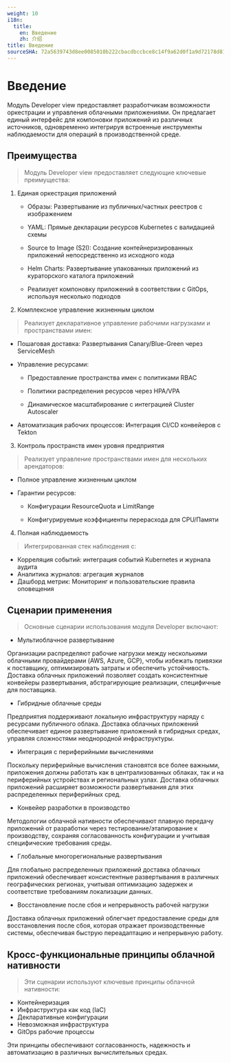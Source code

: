 ```yaml
---
weight: 10
i18n:
  title:
    en: Введение
    zh: 介绍
title: Введение
sourceSHA: 72a5639743d8ee0085010b222cbacdbccbce8c14f9a62d0f1a9d72178d81e434
---
```


# Введение

Модуль Developer view предоставляет разработчикам возможности оркестрации и управления облачными приложениями. Он предлагает единый интерфейс для компоновки приложений из различных источников, одновременно интегрируя встроенные инструменты наблюдаемости для операций в производственной среде.

## Преимущества

> Модуль Developer view предоставляет следующие ключевые преимущества:

1. Единая оркестрация приложений

   - Образы: Развертывание из публичных/частных реестров с изображением

   - YAML: Прямые декларации ресурсов Kubernetes с валидацией схемы

   - Source to Image (S2I): Создание контейнеризированных приложений непосредственно из исходного кода

   - Helm Charts: Развертывание упакованных приложений из кураторского каталога приложений

   - Реализует компоновку приложений в соответствии с GitOps, используя несколько подходов

2. Комплексное управление жизненным циклом

> Реализует декларативное управление рабочими нагрузками и пространствами имен:

- Пошаговая доставка: Развертывания Canary/Blue-Green через ServiceMesh

- Управление ресурсами:

  - Предоставление пространства имен с политиками RBAC

  - Политики распределения ресурсов через HPA/VPA

  - Динамическое масштабирование с интеграцией Cluster Autoscaler

- Автоматизация рабочих процессов: Интеграция CI/CD конвейеров с Tekton

3. Контроль пространств имен уровня предприятия

> Реализует управление пространствами имен для нескольких арендаторов:

- Полное управление жизненным циклом

- Гарантии ресурсов:

  - Конфигурации ResourceQuota и LimitRange

  - Конфигурируемые коэффициенты перерасхода для CPU/Памяти

4. Полная наблюдаемость

> Интегрированная стек наблюдения с:

- Корреляция событий: интеграция событий Kubernetes и журнала аудита
- Аналитика журналов: агрегация журналов
- Дашборд метрик: Мониторинг и пользовательские правила оповещения

## Сценарии применения

> Основные сценарии использования модуля Developer включают:

- Мультиоблачное развертывание

Организации распределяют рабочие нагрузки между несколькими облачными провайдерами (AWS, Azure, GCP), чтобы избежать привязки к поставщику, оптимизировать затраты и обеспечить устойчивость. Доставка облачных приложений позволяет создать консистентные конвейеры развертывания, абстрагирующие реализации, специфичные для поставщика.

- Гибридные облачные среды

Предприятия поддерживают локальную инфраструктуру наряду с ресурсами публичного облака. Доставка облачных приложений обеспечивает единое развертывание приложений в гибридных средах, управляя сложностями неоднородной инфраструктуры.

- Интеграция с периферийными вычислениями

Поскольку периферийные вычисления становятся все более важными, приложения должны работать как в централизованных облаках, так и на периферийных устройствах и региональных узлах. Доставка облачных приложений расширяет возможности развертывания для этих распределенных периферийных сред.

- Конвейер разработки в производство

Методологии облачной нативности обеспечивают плавную передачу приложений от разработки через тестирование/этапирование к производству, сохраняя согласованность конфигурации и учитывая специфические требования среды.

- Глобальные многорегиональные развертывания

Для глобально распределенных приложений доставка облачных приложений обеспечивает консистентные развертывания в различных географических регионах, учитывая оптимизацию задержек и соответствие требованиям локализации данных.

- Восстановление после сбоя и непрерывность рабочей нагрузки

Доставка облачных приложений облегчает предоставление среды для восстановления после сбоя, которая отражает производственные системы, обеспечивая быструю переадаптацию и непрерывную работу.

## Кросс-функциональные принципы облачной нативности

> Эти сценарии используют ключевые принципы облачной нативности:

- Контейнеризация
- Инфраструктура как код (IaC)
- Декларативные конфигурации
- Невозможная инфраструктура
- GitOps рабочие процессы

Эти принципы обеспечивают согласованность, надежность и автоматизацию в различных вычислительных средах.
